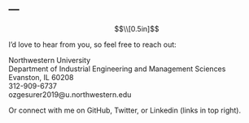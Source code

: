 ---
---

$$\\[0.5in]$$

<link rel="stylesheet" href="styles.css" type="text/css">

I'd love to hear from you, so feel free to reach out:

Northwestern University<br>
Department of Industrial Engineering and Management Sciences<br>
Evanston, IL 60208<br>
312-909-6737<br>
ozgesurer2019@u.northwestern.edu<br>

Or connect with me on GitHub, Twitter, or Linkedin (links in top right).